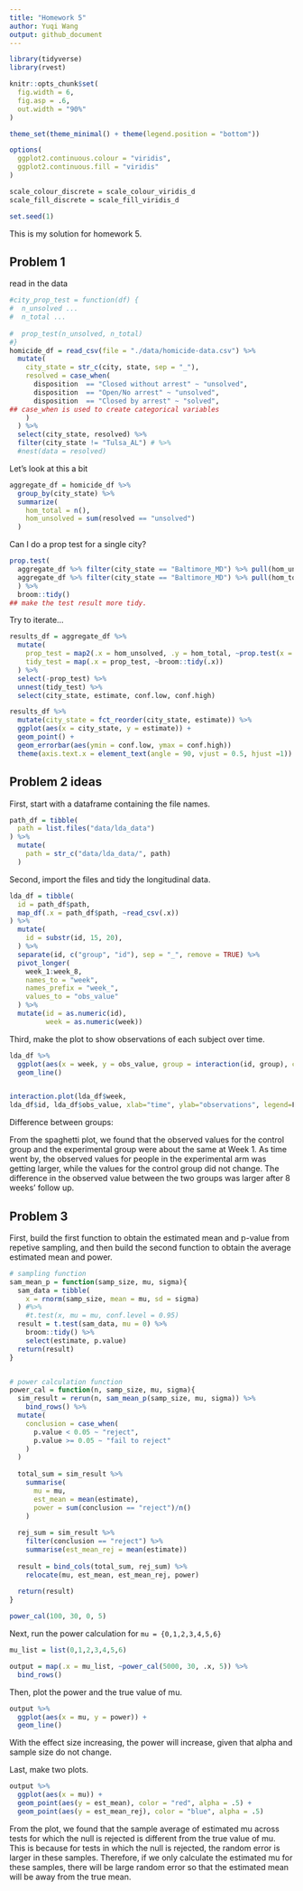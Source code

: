 ```yaml
---
title: "Homework 5"
author: Yuqi Wang
output: github_document
---
```


```r
library(tidyverse)
library(rvest)

knitr::opts_chunk$set(
  fig.width = 6,
  fig.asp = .6,
  out.width = "90%"
)

theme_set(theme_minimal() + theme(legend.position = "bottom"))

options(
  ggplot2.continuous.colour = "viridis",
  ggplot2.continuous.fill = "viridis"
)

scale_colour_discrete = scale_colour_viridis_d
scale_fill_discrete = scale_fill_viridis_d

set.seed(1)
```


This is my solution for homework 5.

## Problem 1
read in the data

```r
#city_prop_test = function(df) {
#  n_unsolved ...
#  n_total ...
  
#  prop_test(n_unsolved, n_total)
#}
homicide_df = read_csv(file = "./data/homicide-data.csv") %>% 
  mutate(
    city_state = str_c(city, state, sep = "_"),
    resolved = case_when(
      disposition  == "Closed without arrest" ~ "unsolved",
      disposition  == "Open/No arrest" ~ "unsolved",
      disposition  == "Closed by arrest" ~ "solved",
## case_when is used to create categorical variables
    )
  ) %>% 
  select(city_state, resolved) %>% 
  filter(city_state != "Tulsa_AL") # %>% 
  #nest(data = resolved)
```

Let's look at this a bit

```r
aggregate_df = homicide_df %>% 
  group_by(city_state) %>% 
  summarize(
    hom_total = n(),
    hom_unsolved = sum(resolved == "unsolved")
  )
```


Can I do a prop test for a single city?

```r
prop.test(
  aggregate_df %>% filter(city_state == "Baltimore_MD") %>% pull(hom_unsolved),
  aggregate_df %>% filter(city_state == "Baltimore_MD") %>% pull(hom_total)
  ) %>% 
  broom::tidy()
## make the test result more tidy.
```

Try to iterate...

```r
results_df = aggregate_df %>% 
  mutate(
    prop_test = map2(.x = hom_unsolved, .y = hom_total, ~prop.test(x = .x, n = .y)),
    tidy_test = map(.x = prop_test, ~broom::tidy(.x))
  ) %>% 
  select(-prop_test) %>% 
  unnest(tidy_test) %>% 
  select(city_state, estimate, conf.low, conf.high)
```

```r
results_df %>% 
  mutate(city_state = fct_reorder(city_state, estimate)) %>% 
  ggplot(aes(x = city_state, y = estimate)) +
  geom_point() +
  geom_errorbar(aes(ymin = conf.low, ymax = conf.high))
  theme(axis.text.x = element_text(angle = 90, vjust = 0.5, hjust =1))
```

## Problem 2 ideas

First, start with a dataframe containing the file names.
```r
path_df = tibble(
  path = list.files("data/lda_data")
) %>% 
  mutate(
    path = str_c("data/lda_data/", path)
  )
```

Second, import the files and tidy the longitudinal data.

```r
lda_df = tibble(
  id = path_df$path,
  map_df(.x = path_df$path, ~read_csv(.x))
) %>% 
  mutate(
    id = substr(id, 15, 20),
  ) %>% 
  separate(id, c("group", "id"), sep = "_", remove = TRUE) %>% 
  pivot_longer(
    week_1:week_8,
    names_to = "week",
    names_prefix = "week_",
    values_to = "obs_value"
  ) %>% 
  mutate(id = as.numeric(id),
         week = as.numeric(week))
```


Third, make the plot to show observations of each subject over time.

```r
lda_df %>% 
  ggplot(aes(x = week, y = obs_value, group = interaction(id, group), color = group)) +
  geom_line()


interaction.plot(lda_df$week,
lda_df$id, lda_df$obs_value, xlab="time", ylab="observations", legend=F)
```

Difference between groups:

From the spaghetti plot, we found that the observed values for the control group and the experimental group were about the same at Week 1. As time went by, the observed values for people in the experimental arm was getting larger, while the values for the control group did not change. The difference in the observed value between the two groups was larger after 8 weeks' follow up.


## Problem 3

First, build the first function to obtain the estimated mean and p-value from repetive sampling, and then build the second function to obtain the average estimated mean and power.

```r
# sampling function
sam_mean_p = function(samp_size, mu, sigma){
  sam_data = tibble(
    x = rnorm(samp_size, mean = mu, sd = sigma)
  ) #%>% 
    #t.test(x, mu = mu, conf.level = 0.95)
  result = t.test(sam_data, mu = 0) %>% 
    broom::tidy() %>% 
    select(estimate, p.value)
  return(result)
}


# power calculation function
power_cal = function(n, samp_size, mu, sigma){
  sim_result = rerun(n, sam_mean_p(samp_size, mu, sigma)) %>% 
    bind_rows() %>% 
  mutate(
    conclusion = case_when(
      p.value < 0.05 ~ "reject",
      p.value >= 0.05 ~ "fail to reject"
    )
  )
  
  total_sum = sim_result %>% 
    summarise(
      mu = mu,
      est_mean = mean(estimate),
      power = sum(conclusion == "reject")/n()
    )
  
  rej_sum = sim_result %>% 
    filter(conclusion == "reject") %>% 
    summarise(est_mean_rej = mean(estimate))
  
  result = bind_cols(total_sum, rej_sum) %>% 
    relocate(mu, est_mean, est_mean_rej, power)
  
  return(result)
}

power_cal(100, 30, 0, 5)

```

Next, run the power calculation for `mu = {0,1,2,3,4,5,6}`

```r
mu_list = list(0,1,2,3,4,5,6)

output = map(.x = mu_list, ~power_cal(5000, 30, .x, 5)) %>% 
  bind_rows()
```

Then, plot the power and the true value of mu.

```r
output %>% 
  ggplot(aes(x = mu, y = power)) +
  geom_line()
```

With the effect size increasing, the power will increase, given that alpha and sample size do not change.


Last, make two plots.

```r
output %>% 
  ggplot(aes(x = mu)) +
  geom_point(aes(y = est_mean), color = "red", alpha = .5) +
  geom_point(aes(y = est_mean_rej), color = "blue", alpha = .5)
```

From the plot, we found that the sample average of estimated mu across tests for which the null is rejected is different from the true value of mu. This is because for tests in which the null is rejected, the random error is larger in these samples. Therefore, if we only calculate the estimated mu for these samples, there will be large random error so that the estimated mean will be away from the true mean.
